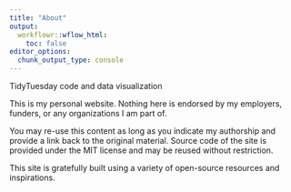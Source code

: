 ```yaml
---
title: "About"
output:
  workflowr::wflow_html:
    toc: false
editor_options:
  chunk_output_type: console
---
```


TidyTuesday code and data visualization

This is my personal website. Nothing here is endorsed by my employers, funders, or any organizations I am part of.

You may re-use this content as long as you indicate my authorship and provide a link back to the original material. Source code of the site is provided under the MIT license and may be reused without restriction.

This site is gratefully built using a variety of open-source resources and inspirations. 
